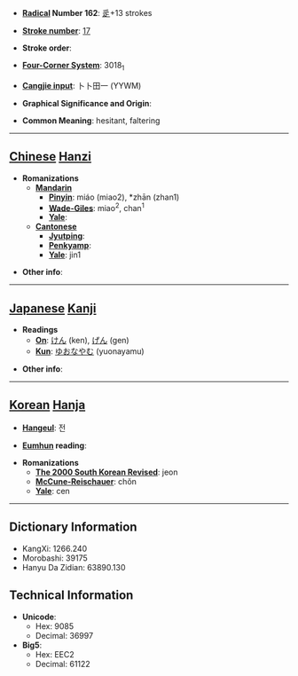 * '''[[Wiktionary:Chinese radical index| Radical]] Number 162''': [[Wiktionary:Chinese radical index 辵|辵]]+13 strokes

* '''[[Wiktionary:Chinese total strokes index|Stroke number]]''': [[Wiktionary:Chinese total strokes index 17|17]]

* '''Stroke order''': 

* '''[[Wiktionary:Chinese four corner index|Four-Corner System]]''': 3018<sub>1</sub>

* '''[[Wiktionary:Chinese Cangjie index|Cangjie input]]''': 卜卜田一 (YYWM)

* '''Graphical Significance and Origin''': 

* '''Common Meaning''': hesitant, faltering

----

== [[Chinese]] [[Hanzi]] ==

* '''Romanizations'''
** '''[[Mandarin]]'''
*** '''[[Pinyin]]''': miáo (miao2), *zhān (zhan1)
*** '''[[Wade-Giles]]''': miao<sup>2</sup>, chan<sup>1</sup>
*** '''[[Yale]]''': 
** '''[[Cantonese]]'''
*** '''[[Jyutping]]''':
*** '''[[Penkyamp]]''': 
*** '''[[Yale]]''': jin1

* '''Other info''': 

----

== [[Japanese]] [[Kanji]] ==

* '''Readings'''
** '''[[On]]''': [[けん]] (ken), [[げん]] (gen)
** '''[[Kun]]''': [[ゆおなやむ]] (yuonayamu)

* '''Other info''':  

----

== [[Korean]] [[Hanja]] ==

* '''[[Hangeul]]''': 전

* '''[[Eumhun]] reading''': 

* '''Romanizations'''
** '''[[The 2000 South Korean Revised Romanization|The 2000 South Korean Revised]]''': jeon
** '''[[McCune-Reischauer]]''': chŏn
** '''[[Yale]]''': cen

----

== Dictionary Information ==

* KangXi: 1266.240
* Morobashi: 39175
* Hanyu Da Zidian: 63890.130

== Technical Information ==

* '''Unicode''':
** Hex: 9085
** Decimal: 36997
* '''Big5''':
** Hex: EEC2
** Decimal: 61122
